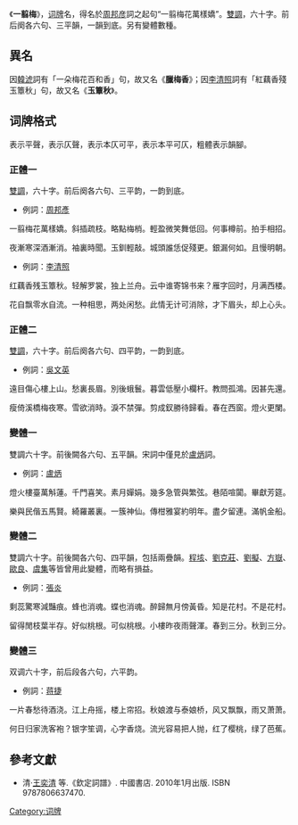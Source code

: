 {{otheruses|一剪梅 (消歧义)}}
《'''一翦梅'''》，[[词牌|词牌]]名，得名於[[周邦彦|周邦彦]]詞之起句“一翦梅花萬樣嬌”。[[雙調|雙調]]，六十字。前后阕各六句、三平韻，一韻到底。另有變體數種。

==異名==
因[[韓淲|韓淲]]詞有「一朵梅花百和香」句，故又名《'''臘梅香'''》；因[[李清照|李清照]]詞有「紅藕香殘玉簟秋」句，故又名《'''玉簟秋'''》。

== 词牌格式 ==
{{平仄|平}}表示平聲，{{平仄|仄}}表示仄聲，{{平仄|[仄]}}表示本仄可平，{{平仄|[平]}}表示本平可仄，粗體表示韻腳。

===正體一===
[[雙調|雙調]]，六十字。前后阕各六句、三平韵，一韵到底。

{{平仄|
[仄]仄[平]平[仄]仄'''平'''。[平][仄][平][平]。[仄]仄平'''平'''。[平]平[平]仄仄平平。[平]仄平平。[仄]仄平'''平'''。

[仄]仄[平]平[仄]仄'''平'''。[仄][仄]平[平]。[仄]仄平'''平'''。[平]平[平]仄仄平平。[平]仄平平。[仄]仄平'''平'''}}

*例詞：[[周邦彥|周邦彥]]
一翦梅花萬樣嬌。斜插疏枝。略點梅梢。輕盈微笑舞低回。何事樽前。拍手相招。

夜漸寒深酒漸消。袖裏時聞。玉釧輕敲。城頭誰恁促殘更。銀漏何如。且慢明朝。

*例詞：[[李清照|李清照]]
红藕香残玉簟秋。轻解罗裳，独上兰舟。云中谁寄锦书来？雁字回时，月满西楼。

花自飘零水自流。一种相思，两处闲愁。此情无计可消除，才下眉头，却上心头。

===正體二===
[[雙調|雙調]]，六十字。前后阕各六句、四平韵，一韵到底。

{{平仄|
仄仄平平平仄'''平'''。平仄平平。仄仄平'''平'''。仄平平仄仄平'''平'''。平仄平平。仄仄平'''平'''。

仄仄平平平仄'''平'''。平仄平平。仄仄平'''平'''。仄平平仄仄平'''平'''。平仄平平。仄仄平'''平'''。}}

*例詞：[[吳文英|吳文英]]
遠目傷心樓上山。愁裏長眉。別後蛾鬟。暮雲低壓小欄杆。教問孤鴻。因甚先還。

瘦倚溪橋梅夜寒。雪欲消時。淚不禁彈。剪成釵勝待歸看。春在西窗。燈火更闌。

===變體一===
雙調六十字。前後闕各六句、五平韻。宋詞中僅見於[[盧炳|盧炳]]詞。

{{平仄|
平仄平平仄仄'''平'''。仄仄平平。仄仄平'''平'''。仄平仄仄仄平'''平'''。仄仄平'''平'''，仄仄平'''平'''。

仄仄平平仄仄'''平'''。仄平平仄。仄仄平'''平'''。平平仄仄仄平'''平'''。仄仄平'''平'''，仄仄平'''平'''。}}

*例詞：[[盧炳|盧炳]]
燈火樓臺萬斛蓮。千門喜笑。素月嬋娟。幾多急管與繁弦。巷陌喧闐。畢獻芳筵。

樂與民偕五馬賢。綺羅叢裏。一簇神仙。傳柑雅宴約明年。盡夕留連。滿帆金船。

===變體二===
雙調六十字。前後闕各六句、四平韻，包括兩疊韻。[[程垓|程垓]]、[[劉克莊|劉克莊]]、[[劉擬|劉擬]]、[[方嶽|方嶽]]、[[歐良|歐良]]、[[虞集|虞集]]等皆曾用此變體，而略有損益。

{{平仄|
仄仄平平仄仄'''平'''。平仄平'''平'''。仄仄平'''平'''（疊）。仄平平仄仄平'''平'''。平仄平'''平'''，仄仄平'''平'''（疊）。

平[仄][平][平]仄[仄]'''平'''。仄仄平'''平'''。仄仄平'''平'''（疊）。仄平平仄仄平'''平'''。平仄平'''平'''，平仄平'''平'''（疊）。}}

*例詞：[[張炎|張炎]]
剩蕊驚寒減豔痕。蜂也消魂。蝶也消魂。醉歸無月傍黃昏。知是花村。不是花村。

留得閒枝葉半存。好似桃根。可似桃根。小樓昨夜雨聲渾。春到三分。秋到三分。

===變體三===
双调六十字，前后段各六句，六平韵。

{{平仄|
[仄]仄[平]平[仄]仄'''平'''。[平][仄][平]'''平'''。[仄]仄平'''平'''。[平]平[平]仄仄平'''平'''。[平]仄平'''平'''。[仄]仄平'''平'''。

[仄]仄[平]平[仄]仄'''平'''。[仄][仄]平'''平'''。[仄]仄平'''平'''。[平]平[平]仄仄平'''平'''。[平]仄平'''平'''。[仄]仄平'''平'''}}

*例詞：[[蒋捷|蒋捷]]
一片春愁待酒浇。江上舟摇，楼上帘招。秋娘渡与泰娘桥，风又飘飘，雨又萧萧。

何日归家洗客袍？银字笙调，心字香烧。流光容易把人抛，红了樱桃，绿了芭蕉。

== 參考文獻 ==
{{Wikisource|一剪梅}}
*清·[[王奕清|王奕清]] 等.《欽定詞譜》. 中國書店. 2010年1月出版. ISBN 9787806637470.

{{詞牌}}
[[Category:词牌|Category:词牌]]